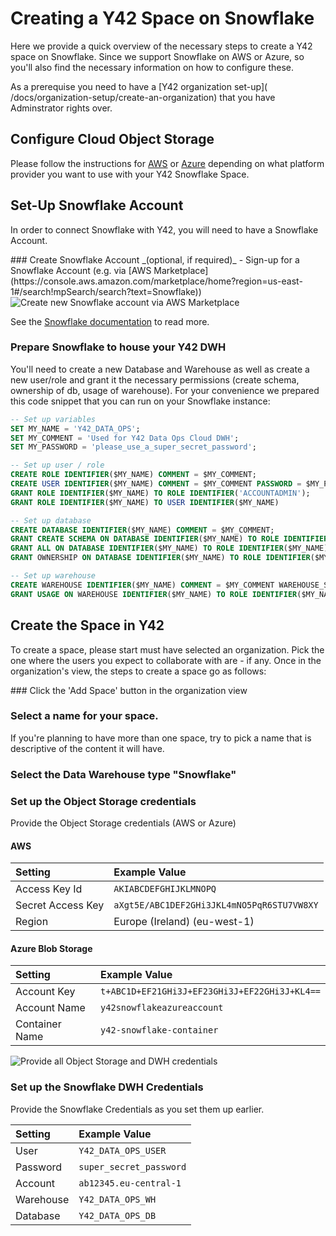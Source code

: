 
# Creating a Y42 Space on Snowflake
Here we provide a quick overview of the necessary steps to create a Y42 space on Snowflake.
Since we support Snowflake on AWS or Azure, so you'll also find the necessary information on how to configure these.

<Callout type="info" emoji="ℹ️">
  As a prerequise you need to have a [Y42 organization set-up]( /docs/organization-setup/create-an-organization) that you have Adminstrator rights over.
</Callout>

## Configure Cloud Object Storage
Please follow the instructions for [AWS](create-space-snowflake/configure-aws) or [Azure](create-space-snowflake/configure-azure) depending on what platform provider you want to use with your Y42 Snowflake Space.


## Set-Up Snowflake Account

In order to connect Snowflake with Y42, you will need to have a Snowflake Account.

<Steps className="">
### Create Snowflake Account _(optional, if required)_
- Sign-up for a Snowflake Account (e.g. via [AWS Marketplace](https://console.aws.amazon.com/marketplace/home?region=us-east-1#/search!mpSearch/search?text=Snowflake))

<Image src="/asset_library/create_snowflake_account_via_aws_marketplace.png" alt="Create new Snowflake account via AWS Marketplace" width={1200} height={1200} />

See the [Snowflake documentation](https://docs.snowflake.com/user-guide/admin-trial-account) to read more.


### Prepare Snowflake to house your Y42 DWH
You'll need to create a new Database and Warehouse as well as create a new user/role and grant it the necessary permissions (create schema, ownership of db, usage of warehouse).
For your convenience we prepared this code snippet that you can run on your Snowflake instance:

```sql
-- Set up variables
SET MY_NAME = 'Y42_DATA_OPS';
SET MY_COMMENT = 'Used for Y42 Data Ops Cloud DWH';
SET MY_PASSWORD = 'please_use_a_super_secret_password';

-- Set up user / role
CREATE ROLE IDENTIFIER($MY_NAME) COMMENT = $MY_COMMENT;
CREATE USER IDENTIFIER($MY_NAME) COMMENT = $MY_COMMENT PASSWORD = $MY_PASSWORD MUST_CHANGE_PASSWORD = false DEFAULT_ROLE = $MY_NAME;
GRANT ROLE IDENTIFIER($MY_NAME) TO ROLE IDENTIFIER('ACCOUNTADMIN');
GRANT ROLE IDENTIFIER($MY_NAME) TO USER IDENTIFIER($MY_NAME) 

-- Set up database
CREATE DATABASE IDENTIFIER($MY_NAME) COMMENT = $MY_COMMENT;
GRANT CREATE SCHEMA ON DATABASE IDENTIFIER($MY_NAME) TO ROLE IDENTIFIER($MY_NAME);
GRANT ALL ON DATABASE IDENTIFIER($MY_NAME) TO ROLE IDENTIFIER($MY_NAME);
GRANT OWNERSHIP ON DATABASE IDENTIFIER($MY_NAME) TO ROLE IDENTIFIER($MY_NAME) REVOKE CURRENT GRANTS;

-- Set up warehouse
CREATE WAREHOUSE IDENTIFIER($MY_NAME) COMMENT = $MY_COMMENT WAREHOUSE_SIZE = 'X-Small' AUTO_RESUME = true AUTO_SUSPEND = 120 WAREHOUSE_TYPE = 'STANDARD';
GRANT USAGE ON WAREHOUSE IDENTIFIER($MY_NAME) TO ROLE IDENTIFIER($MY_NAME);'
```
</Steps>

## Create the Space in Y42

To create a space, please start must have selected an organization. Pick the one where the users you expect to collaborate with are - if any. Once in the organization's view, the steps to create a space go as follows:

<Steps className="">
### Click the 'Add Space' button in the organization view

### Select a name for your space. 
If you're planning to have more than one space, try to pick a name that is descriptive of the content it will have.

### Select the Data Warehouse type "Snowflake"

### Set up the Object Storage credentials 
Provide the Object Storage credentials (AWS or Azure)

#### AWS
| Setting        |    Example Value       |
| :------------- | :-----------  |
| Access Key Id  | `AKIABCDEFGHIJKLMNOPQ` |
| Secret Access Key  | `aXgt5E/ABC1DEF2GHi3JKL4mNO5PqR6STU7VW8XY` |
| Region  | Europe (Ireland) (eu-west-1) |


#### Azure Blob Storage
| Setting        |    Example Value       |
| :------------- | :-----------  |
| Account Key  | `t+ABC1D+EF21GHi3J+EF23GHi3J+EF22GHi3J+KL4==` |
| Account Name  | `y42snowflakeazureaccount` |
| Container Name  | `y42-snowflake-container` |

<Image src="/asset_library/create_snowflake_space_details.png" alt="Provide all Object Storage and DWH credentials" width={1200} height={1200} />

### Set up the Snowflake DWH Credentials 
Provide the Snowflake Credentials as you set them up earlier.

| Setting        |    Example Value       |
| :------------- | :-----------  |
| User  | `Y42_DATA_OPS_USER` |
| Password  | `super_secret_password` |
| Account  | `ab12345.eu-central-1` |
| Warehouse  | `Y42_DATA_OPS_WH` |
| Database  | `Y42_DATA_OPS_DB` |



</Steps>


